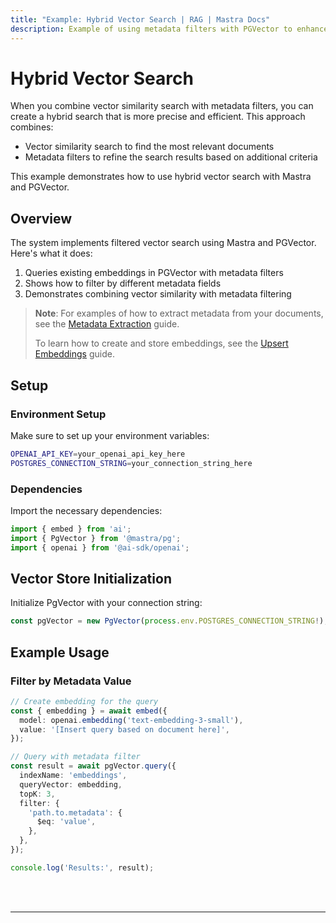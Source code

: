 ```yaml
---
title: "Example: Hybrid Vector Search | RAG | Mastra Docs"
description: Example of using metadata filters with PGVector to enhance vector search results in Mastra.
---
```



# Hybrid Vector Search

When you combine vector similarity search with metadata filters, you can create a hybrid search that is more precise and efficient.
This approach combines:

- Vector similarity search to find the most relevant documents
- Metadata filters to refine the search results based on additional criteria

This example demonstrates how to use hybrid vector search with Mastra and PGVector.

## Overview

The system implements filtered vector search using Mastra and PGVector. Here's what it does:

1. Queries existing embeddings in PGVector with metadata filters
2. Shows how to filter by different metadata fields
3. Demonstrates combining vector similarity with metadata filtering

> **Note**: For examples of how to extract metadata from your documents, see the [Metadata Extraction](../embedding/metadata-extraction.mdx) guide.
> 
> To learn how to create and store embeddings, see the [Upsert Embeddings](/examples/rag/upsert/upsert-embeddings) guide.

## Setup

### Environment Setup

Make sure to set up your environment variables:

```bash filename=".env"
OPENAI_API_KEY=your_openai_api_key_here
POSTGRES_CONNECTION_STRING=your_connection_string_here
```

### Dependencies

Import the necessary dependencies:

```typescript copy showLineNumbers filename="src/index.ts"
import { embed } from 'ai';
import { PgVector } from '@mastra/pg';
import { openai } from '@ai-sdk/openai';
```

## Vector Store Initialization

Initialize PgVector with your connection string:

```typescript copy showLineNumbers{4} filename="src/index.ts"
const pgVector = new PgVector(process.env.POSTGRES_CONNECTION_STRING!);
```

## Example Usage

### Filter by Metadata Value

```typescript copy showLineNumbers{6} filename="src/index.ts"
// Create embedding for the query
const { embedding } = await embed({
  model: openai.embedding('text-embedding-3-small'),
  value: '[Insert query based on document here]',
});

// Query with metadata filter
const result = await pgVector.query({
  indexName: 'embeddings',
  queryVector: embedding,
  topK: 3,
  filter: {
    'path.to.metadata': {
      $eq: 'value',
    },
  },
});

console.log('Results:', result);
```

<br />
<br />
<hr className="dark:border-[#404040] border-gray-300" />
<br />
<br />
<GithubLink
  link={
    "https://github.com/mastra-ai/mastra/blob/main/examples/basics/rag/hybrid-vector-search"
  }
/>
